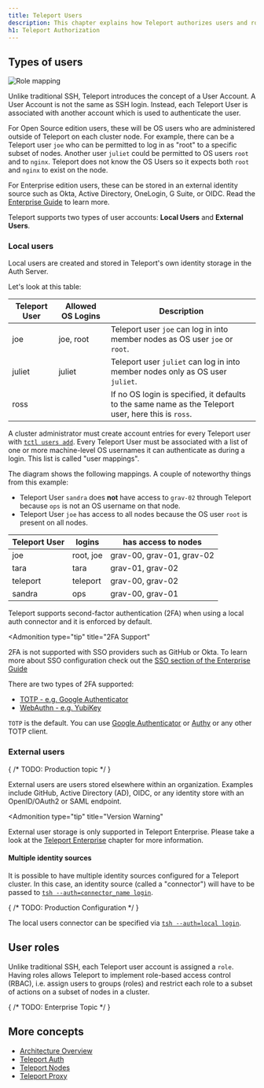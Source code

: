 ```yaml
---
title: Teleport Users
description: This chapter explains how Teleport authorizes users and roles.
h1: Teleport Authorization
---
```


## Types of users

![Role mapping](../../img/architecture/role-mapping@1.5x.svg)

Unlike traditional SSH, Teleport introduces the concept of a User Account. A
User Account is not the same as SSH login. Instead, each Teleport User is
associated with another account which is used to authenticate the user.

For Open Source edition users, these will be OS users who are administered
outside of Teleport on each cluster node. For example, there can be a Teleport
user `joe` who can be permitted to log in as "root" to a specific subset of
nodes. Another user `juliet` could be permitted to OS users `root` and to
`nginx`. Teleport does not know the OS Users so it expects both `root` and
`nginx` to exist on the node.

For Enterprise edition users, these can be stored in an external identity source
such as Okta, Active Directory, OneLogin, G Suite, or OIDC. Read the
[Enterprise Guide](../enterprise/introduction.mdx) to learn more.

Teleport supports two types of user accounts: **Local Users** and
**External Users**.

### Local users

Local users are created and stored in Teleport's own identity storage in the
Auth Server.

Let's look at this table:

| Teleport User | Allowed OS Logins | Description |
| - | - | - |
| joe | joe, root | Teleport user `joe` can log in into member nodes as OS user `joe` or `root`. |
| juliet | juliet | Teleport user `juliet` can log in into member nodes only as OS user `juliet`. |
| ross | | If no OS login is specified, it defaults to the same name as the Teleport user, here this is `ross`. |

A cluster administrator must create account entries for every Teleport user with
[`tctl users add`](../setup/reference/cli.mdx). Every Teleport User must be
associated with a list of one or more machine-level OS usernames it can
authenticate as during a login. This list is called "user mappings".

The diagram shows the following mappings. A couple of noteworthy things
from this example:

- Teleport User `sandra` does **not** have access to `grav-02`
  through Teleport because `ops` is not an OS username on that node.
- Teleport User `joe` has access to all nodes because the OS user `root`
  is present on all nodes.

| Teleport User | logins | has access to nodes |
| - | - | - |
| joe | root, joe | grav-00, grav-01, grav-02 |
| tara | tara | grav-01, grav-02 |
| teleport | teleport | grav-00, grav-02 |
| sandra | ops | grav-00, grav-01 |

Teleport supports second-factor authentication (2FA) when using a local auth
connector and it is enforced by default.

<Admonition
  type="tip"
  title="2FA Support"
>
  2FA is not supported with SSO providers such as GitHub or Okta. To learn
  more about SSO configuration check out the [SSO section of the Enterprise
  Guide](../enterprise/introduction.mdx#sso)
</Admonition>

There are two types of 2FA supported:

- [TOTP - e.g. Google Authenticator](https://en.wikipedia.org/wiki/Time-based_One-time_Password_Algorithm)
- [WebAuthn - e.g. YubiKey](https://webauthn.guide)

`TOTP` is the default. You can use [Google
Authenticator](https://en.wikipedia.org/wiki/Google_Authenticator) or
[Authy](https://www.authy.com/) or any other TOTP client.

### External users

{
  /* TODO: Production topic */
}

External users are users stored elsewhere within an organization. Examples
include GitHub, Active Directory (AD), OIDC, or any identity store with an
OpenID/OAuth2 or SAML endpoint.

<Admonition
  type="tip"
  title="Version Warning"
>
  External user storage is only supported in Teleport
  Enterprise. Please take a look at the [Teleport
  Enterprise](../enterprise/introduction.mdx) chapter for more information.
</Admonition>

#### Multiple identity sources

It is possible to have multiple identity sources configured for a Teleport
cluster. In this case, an identity source (called a "connector") will have to be
passed to
[`tsh --auth=connector_name login`](../setup/reference/cli.mdx#tsh-login).

{
  /* TODO: Production Configuration */
}

The local users connector can be specified via [`tsh --auth=local
login`](../setup/reference/cli.mdx#tsh-login).

## User roles

Unlike traditional SSH, each Teleport user account is assigned a `role`. Having
roles allows Teleport to implement role-based access control (RBAC), i.e. assign
users to groups (roles) and restrict each role to a subset of actions on a
subset of nodes in a cluster.

{
  /* TODO: Enterprise Topic */
}

## More concepts

- [Architecture Overview](overview.mdx)
- [Teleport Auth](authentication.mdx)
- [Teleport Nodes](nodes.mdx)
- [Teleport Proxy](proxy.mdx)

